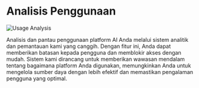 # Analisis Penggunaan

![Usage Analysis](https://res.cloudinary.com/moyadev/image/upload/v1732785537/maia/usage_qfeswa.png)

Analisis dan pantau penggunaan platform AI Anda melalui sistem analitik dan pemantauan kami yang canggih. Dengan fitur ini, Anda dapat memberikan batasan kepada pengguna dan memblokir akses dengan mudah. Sistem kami dirancang untuk memberikan wawasan mendalam tentang bagaimana platform Anda digunakan, memungkinkan Anda untuk mengelola sumber daya dengan lebih efektif dan memastikan pengalaman pengguna yang optimal.